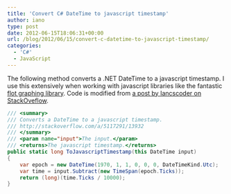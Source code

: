 ```yaml
---
title: 'Convert C# DateTime to javascript timestamp'
author: iano
type: post
date: 2012-06-15T18:06:31+00:00
url: /blog/2012/06/15/convert-c-datetime-to-javascript-timestamp/
categories:
  - 'C#'
  - JavaScript
---
```


The following method converts a .NET DateTime to a javascript timestamp. I use this extensively when working with javascript libraries like the fantastic [flot graphing library][1]. Code is modified from [a post by Iancscoder on StackOveflow][2].

```csharp
/// <summary>
/// Converts a DateTime to a javascript timestamp.
/// http://stackoverflow.com/a/5117291/13932
/// </summary>
/// <param name="input">The input.</param>
/// <returns>The javascript timestamp.</returns>
public static long ToJavascriptTimestamp(this DateTime input)
{
    var epoch = new DateTime(1970, 1, 1, 0, 0, 0, DateTimeKind.Utc);
    var time = input.Subtract(new TimeSpan(epoch.Ticks));
    return (long)(time.Ticks / 10000);
}
```

[1]: http://code.google.com/p/flot/
[2]: http://stackoverflow.com/a/5117291/13932
